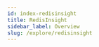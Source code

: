 ```yaml
---
id: index-redisinsight
title: RedisInsight
sidebar_label: Overview
slug: /explore/redisinsight
---
```






<div class="row">

 <div class="col">
     <RedisCard
        title="Getting Started"
        imgPath="redisinsight.png"
        description="Install RedisInsight on Mac, Linux, Docker & Kubernetes"
        preview="redisinsight.png"
        page="/explore/redisinsight/getting-started"
        />
  </div>


 <div class="col">
     <RedisCard
        title="Browser Tool"
        imgPath="redisinsight.png"
        description="Explore keys in your Redis database in real-time"
        preview="redisinsight.png"
        page="/explore/redisinsight/browser"
        />
 </div>


 <div class="col">
    <RedisCard
        title="Slowlog Analysis"
        description="Troubleshoot performance issue in your Redis server"
        page="/explore/redisinsight/slowlog"
        />
 </div>
</div>
<div class="row">

 <div class="col">
    <RedisCard
        title="Memory Analysis"
        description="Improve your application performance"
        page="/explore/redisinsight/memoryanalyzer"
        />
 </div>


 <div class="col">
     <RedisCard
        title="Cluster Management"
        imgPath="redisinsight.png"
        description="A GUI to manage your Redis Cluster with ease"
        preview="redisinsight.png"
        page="/explore/redisinsight/cluster"
        />
 </div>

 <div class="col">
     <RedisCard
        title="Using Redis Streams"
        imgPath="redisinsight.png"
        description="A Real-time data processing & effective managing data consumption "
        preview="redisinsight.png"
        page="/explore/redisinsight/streams"
        />
 </div>

</div>






